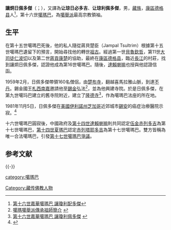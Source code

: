 {{Infobox Tulku
| name = 讓炯日佩多傑
| image = Karmapa16 3 gross.jpg
| width= 220px
| caption =第十六世噶瑪巴·讓炯日佩多傑
| tulku = 噶瑪巴
| predecessor =卡恰多傑 
| successor =第十七世噶瑪巴爭議 
| order = 十六
| title = 
| birth date ={{Birth date|1924|8|14}} 
| birth date3 = 
| birth place =[[中華民國治藏歷史|西藏]][[康區|康區]][[德格縣|德格縣]]
| death date ={{Death date and age|1981|11|5|1924|8|14}} 
| death date3 = 
| death place ={{USA}}[[伊利諾州|伊利諾州]][[錫安_(伊利諾州)|錫安]]
| temple = 
| dharma name = 讓炯日佩多傑
| meaning = 
| bo = རང་འབྱུང་རིག་པའི་རྡོ་རྗེ་
| wylie =Rang 'byung rig pa'i rdo rje 
| thl = 
| zypy =Rangjung Rigpe Dorje
}}
{{藏传佛教}}

'''讓炯日佩多傑'''（{{Bo|z=རང་འབྱུང་རིག་པའི་རྡོ་རྗེ་|w=Rang 'byung rig pa'i rdo rje|p=Rangjung Rigpe Dorje}}；{{bd|1924年|8月14日|1981年|11月5日|catIdx=Rangjung Rigpe Dorje}}），又譯為'''让琼日必多吉'''、'''让琼利佩多傑'''，男，[[藏族|藏族]]，[[康區|康區]][[德格县|德格县]]人<ref>[http://www.lopon.org.tw/teachings/page2_1.aspx?cid=100&lid=101&id=4790 第十六世嘉華噶瑪巴 讓瓊利配多傑]</ref>，第十六世[[噶瑪巴|噶瑪巴]]，為[[噶舉派|噶舉派]]最高宗教領袖。

== 生平 ==
在第十五世噶瑪巴死後，他的私人隨從蔣貝楚臣（Jampal Tsultrim）根據第十五世噶瑪巴遺留下的預言，開始尋找他的轉世[[祖古|祖古]]。經過第一世[[貝魯欽哲|貝魯欽哲]]，第11世[[大司徒仁波切|大司徒仁波切]]以及第二世[[蔣貢康楚|蔣貢康楚]]的協助，最終在[[康區|康區]][[德格县|德格县]]，臨近[[長江|長江]]的村莊，找到讓炯日佩多傑，認證他成為第16世噶瑪巴。隨後，[[第十三世達賴喇嘛|達賴喇嘛]]也授與他認證信函。

1959年2月，日佩多傑帶領160名僧侶，由[[楚布寺|楚布寺]]，翻越喜馬拉雅山脈，到達[[不丹|不丹]]。錫金國王[[札西南嘉|札西南嘉]]邀請他至[[錫金|錫金]]弘法<ref>[http://www.kagyunews.com.hk/page4_2_3.php 噶瑪噶舉派傳承祖師簡介] {{webarchive|url=https://web.archive.org/web/20141018124053/http://www.kagyunews.com.hk/page4_2_3.php |date=2014-10-18 }}</ref>，並為他興建寺院。於是日佩多傑，在第九世噶玛巴建立的舊寺院附近，建立了[[隆德寺|隆德寺]]<ref>[http://www.karmapa-news.com/page3_6_16.php 第十六世嘉華噶瑪巴 讓瓊利佩多傑] {{webarchive|url=https://web.archive.org/web/20141019194408/http://www.karmapa-news.com/page3_6_16.php |date=2014-10-19 }}</ref>，作為噶瑪巴法座的所在地。

1981年11月5日，日佩多傑在[[美國|美國]][[伊利諾州|伊利諾州]][[芝加哥|芝加哥]]近郊城市[[錫安_(伊利諾州)|錫安]]的癌症治療醫院示寂。<ref>{{citeweb|url=https://www.kagyuoffice.org.tw/karmapa-office/reference/about-16th-karmapa-pass-away|title=第十六世大寶法王之圓寂|publisher=大寶法王噶瑪巴官方中文網}}</ref>

十六世噶瑪巴圓寂後，中國政府及[[第十四世達賴喇嘛|第十四世達賴喇嘛]]則共同認定[[第十七世噶玛巴·伍金赤列多吉|伍金赤列多吉]]為第十七世噶瑪巴，[[第十四世夏瑪巴·米龐確吉羅佐|第十四世夏瑪巴]]認定[[第十七世噶瑪巴·赤列塔耶多吉|赤列塔耶多吉]]為第十七世噶瑪巴。雙方皆稱為唯一合法噶瑪巴，引發[[第十七世噶瑪巴爭議|第十七世噶瑪巴爭議]]。

== 参考文献 ==
{{Reflist}}

{{-}}
{{start box}}
{{s-hou|噶瑪巴·讓炯日佩多傑|1924年|8月14日|1981年|11月5日}}
{{s-before|[[第十五世噶瑪巴·卡恰多傑|卡恰多傑]]|rows=2}}
{{s-title|第十六世[[噶玛巴|噶玛巴]]|1924年—1981年|rows=2}}
{{s-after|[[第十七世噶瑪巴·赤列塔耶多吉|赤列塔耶多吉]]|（[[第十四世夏瑪巴·米龐確吉羅佐|第十四世夏瑪巴]]认定）}}
{{s-after|[[第十七世噶瑪巴·伍金赤列多傑|伍金赤列多傑]]|（[[中华人民共和国政府|中华人民共和国政府]]與[[第十四世达赖喇嘛|第十四世达赖喇嘛]]认定）}}
{{end box}}
{{Karmapas}}
{{中国佛教协会第二届理事会}}

{{Authority control}}
{{DEFAULTSORT:Rangjung Rigpe Dorje}}
[[category:噶瑪巴|category:噶瑪巴]]
[[Category:藏传佛教人物|Category:藏传佛教人物]]